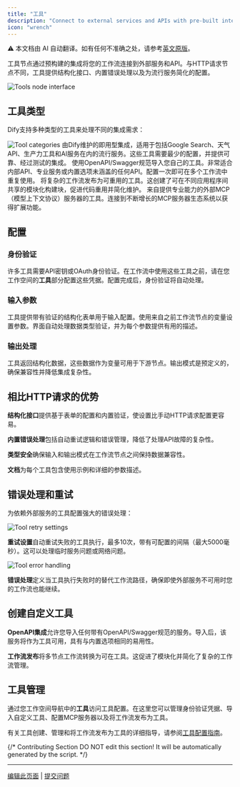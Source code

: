 ```yaml
---
title: "工具"
description: "Connect to external services and APIs with pre-built integrations"
icon: "wrench"
---
```


<Note> ⚠️ 本文档由 AI 自动翻译。如有任何不准确之处，请参考[英文原版](/en/documentation/pages/nodes/tools)。</Note>


工具节点通过预构建的集成将您的工作流连接到外部服务和API。与HTTP请求节点不同，工具提供结构化接口、内置错误处理以及为流行服务简化的配置。

<Frame caption="工具节点配置界面">
  <img src="https://assets-docs.dify.ai/dify-enterprise-mintlify/en/guides/workflow/node/0f0255764a3f459f0b3c708db1cb32c9.png" alt="Tools node interface" />
</Frame>

## 工具类型

Dify支持多种类型的工具来处理不同的集成需求：

<Frame caption="可用的工具类别和选项">
  <img src="https://assets-docs.dify.ai/2025/04/f37cce4ccbb7456154cfa9eacda6b322.png" alt="Tool categories" />
</Frame>

<Tabs>
  <Tab title="内置工具">
    由Dify维护的即用型集成，适用于包括Google Search、天气API、生产力工具和AI服务在内的流行服务。这些工具需要最少的配置，并提供可靠、经过测试的集成。
  </Tab>
  
  <Tab title="自定义工具">
    使用OpenAPI/Swagger规范导入您自己的工具。非常适合内部API、专业服务或内置选项未涵盖的任何API。配置一次即可在多个工作流中重复使用。
  </Tab>
  
  <Tab title="工作流工具">
    将复杂的工作流发布为可重用的工具。这创建了可在不同应用程序间共享的模块化构建块，促进代码重用并简化维护。
  </Tab>
  
  <Tab title="MCP工具">
    来自提供专业能力的外部MCP（模型上下文协议）服务器的工具。连接到不断增长的MCP服务器生态系统以获得扩展功能。
  </Tab>
</Tabs>

## 配置

### 身份验证

许多工具需要API密钥或OAuth身份验证。在工作流中使用这些工具之前，请在您工作空间的**工具**部分配置这些凭据。配置完成后，身份验证将自动处理。

### 输入参数

工具提供带有验证的结构化表单用于输入配置。使用来自之前工作流节点的变量设置参数。界面自动处理数据类型验证，并为每个参数提供有用的描述。

### 输出处理

工具返回结构化数据，这些数据作为变量可用于下游节点。输出模式是预定义的，确保兼容性并降低集成复杂性。

## 相比HTTP请求的优势

**结构化接口**提供基于表单的配置和内置验证，使设置比手动HTTP请求配置更容易。

**内置错误处理**包括自动重试逻辑和错误管理，降低了处理API故障的复杂性。

**类型安全**确保输入和输出模式在工作流节点之间保持数据兼容性。

**文档**为每个工具包含使用示例和详细的参数描述。

## 错误处理和重试

为依赖外部服务的工具配置强大的错误处理：

<Frame caption="工具重试配置">
  <img src="https://assets-docs.dify.ai/2024/12/34867b2d910d74d2671cd40287200480.png" alt="Tool retry settings" />
</Frame>

**重试设置**自动重试失败的工具执行，最多10次，带有可配置的间隔（最大5000毫秒）。这可以处理临时服务问题或网络问题。

<Frame caption="工具错误处理选项">
  <img src="https://assets-docs.dify.ai/2024/12/39dc3b5881d9a5fe35b877971f70d3a6.png" alt="Tool error handling" />
</Frame>

**错误处理**定义当工具执行失败时的替代工作流路径，确保即使外部服务不可用时您的工作流也能继续。

## 创建自定义工具

**OpenAPI集成**允许您导入任何带有OpenAPI/Swagger规范的服务。导入后，该服务将作为工具可用，具有与内置选项相同的易用性。

**工作流发布**将多节点工作流转换为可在工具。这促进了模块化并简化了复杂的工作流管理。

## 工具管理

通过您工作空间导航中的**工具**访问工具配置。在这里您可以管理身份验证凭据、导入自定义工具、配置MCP服务器以及将工作流发布为工具。

有关工具创建、管理和将工作流发布为工具的详细指导，请参阅[工具配置指南](/en/guides/tools)。

{/*
Contributing Section
DO NOT edit this section!
It will be automatically generated by the script.
*/}

---

[编辑此页面](https://github.com/langgenius/dify-docs/edit/main/zh-hans/documentation/pages/nodes/tools.mdx) | [提交问题](https://github.com/langgenius/dify-docs/issues/new?template=docs.yml)


